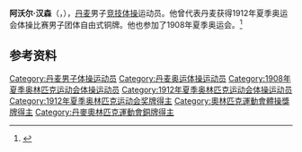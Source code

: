 {{NoteTA|G1=Sports}}
'''阿沃尔·汉森'''（{{lang-da|Arvor Hansen}}，{{bd|1886年|11月5日|1962年|6月19日}}），[[丹麦|丹麦]]男子[[竞技体操|竞技体操]]运动员。他曾代表丹麦获得1912年夏季奥运会体操比赛男子团体自由式铜牌。他也参加了1908年夏季奥运会。<ref>{{Cite web|title=Arvor HANSEN|url=https://www.olympic.org/arvor-hansen|accessdate=2021-03-29|work=International Olympic Committee|archive-date=2017-11-17|archive-url=https://web.archive.org/web/20171117180541/https://www.olympic.org/Arvor-Hansen|dead-url=no}}</ref>

== 参考资料 ==
{{reflist}}

{{Authority control}}
{{DEFAULTSORT:Hansen, Arvor}}
[[Category:丹麦男子体操运动员|Category:丹麦男子体操运动员]]
[[Category:丹麦奥运体操运动员|Category:丹麦奥运体操运动员]]
[[Category:1908年夏季奥林匹克运动会体操运动员|Category:1908年夏季奥林匹克运动会体操运动员]]
[[Category:1912年夏季奥林匹克运动会体操运动员|Category:1912年夏季奥林匹克运动会体操运动员]]
[[Category:1912年夏季奥林匹克运动会奖牌得主|Category:1912年夏季奥林匹克运动会奖牌得主]]
[[Category:奧林匹克運動會體操獎牌得主|Category:奧林匹克運動會體操獎牌得主]]
[[Category:丹麥奧林匹克運動會銅牌得主|Category:丹麥奧林匹克運動會銅牌得主]]